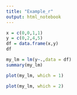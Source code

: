 ```yaml
---
title: "Example_r"
output: html_notebook
---
```



```r
x = c(0,0,1,1) 
y = c(0,2,4,5)
df = data.frame(x,y)
df
```

```r
my_lm = lm(y~.,data = df)
summary(my_lm)
```

```r
plot(my_lm, which = 1)
```

```r
plot(my_lm, which = 2)
```


